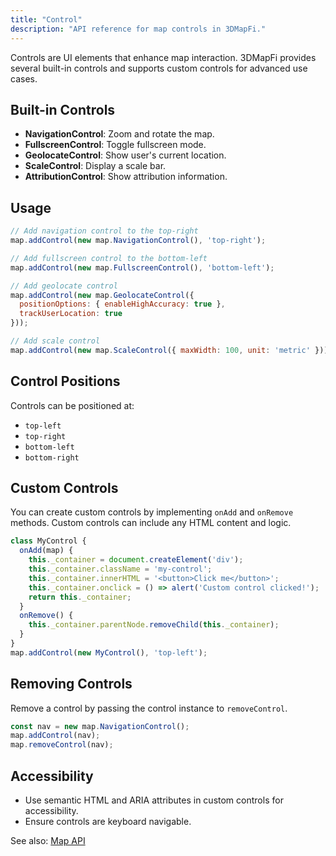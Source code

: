 ```yaml
---
title: "Control"
description: "API reference for map controls in 3DMapFi."
---
```


Controls are UI elements that enhance map interaction. 3DMapFi provides several built-in controls and supports custom controls for advanced use cases.

## Built-in Controls

- **NavigationControl**: Zoom and rotate the map.
- **FullscreenControl**: Toggle fullscreen mode.
- **GeolocateControl**: Show user's current location.
- **ScaleControl**: Display a scale bar.
- **AttributionControl**: Show attribution information.

## Usage

```js
// Add navigation control to the top-right
map.addControl(new map.NavigationControl(), 'top-right');

// Add fullscreen control to the bottom-left
map.addControl(new map.FullscreenControl(), 'bottom-left');

// Add geolocate control
map.addControl(new map.GeolocateControl({
  positionOptions: { enableHighAccuracy: true },
  trackUserLocation: true
}));

// Add scale control
map.addControl(new map.ScaleControl({ maxWidth: 100, unit: 'metric' }));
```

## Control Positions

Controls can be positioned at:

- `top-left`
- `top-right`
- `bottom-left`
- `bottom-right`

## Custom Controls

You can create custom controls by implementing `onAdd` and `onRemove` methods. Custom controls can include any HTML content and logic.

```js
class MyControl {
  onAdd(map) {
    this._container = document.createElement('div');
    this._container.className = 'my-control';
    this._container.innerHTML = '<button>Click me</button>';
    this._container.onclick = () => alert('Custom control clicked!');
    return this._container;
  }
  onRemove() {
    this._container.parentNode.removeChild(this._container);
  }
}
map.addControl(new MyControl(), 'top-left');
```

## Removing Controls

Remove a control by passing the control instance to `removeControl`.

```js
const nav = new map.NavigationControl();
map.addControl(nav);
map.removeControl(nav);
```

## Accessibility

- Use semantic HTML and ARIA attributes in custom controls for accessibility.
- Ensure controls are keyboard navigable.

See also: [Map API](/api-reference/map)
